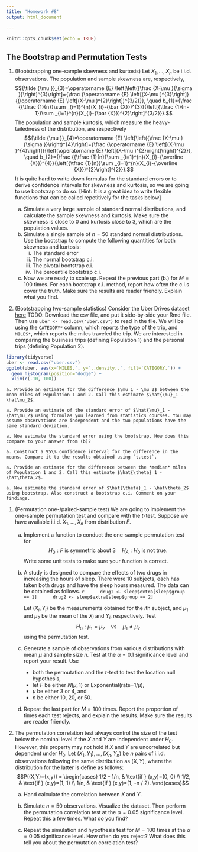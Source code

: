 ```yaml
---
title: 'Homework #8'
output: html_document

---
```


```r
knitr::opts_chunk$set(echo = TRUE)
```

<!-- ## A useful note -->
<!-- Remove any `View()` or `install.packages()` commands in your `Rmd` file. These commands will prevent the knitting of your file.  -->

## The Bootstrap and Permutation Tests

1. (Bootstrapping one-sample skewness and kurtosis)
Let $X_1,\dots,X_n$ be i.i.d. observations. The population and sample skewness are, respectively, 
$${\tilde {\mu }}_{3}=\operatorname {E} \left[\left({\frac {X-\mu }{\sigma }}\right)^{3}\right]={\frac {\operatorname {E} \left[(X-\mu )^{3}\right]}{(\operatorname {E} \left[(X-\mu )^{2}\right])^{3/2}}}, \quad 
b_{1}={\frac {{\tfrac {1}{n}}\sum _{i=1}^{n}(X_{i}-{\bar {X}})^{3}}{\left[{\tfrac {1}{n-1}}\sum _{i=1}^{n}(X_{i}-{\bar {X}})^{2}\right]^{3/2}}}.$$
The population and sample kurtosis, which measure the heavy-tailedness of the distribution, are respectively
$${\tilde {\mu }}_{4}=\operatorname {E} \left[\left({\frac {X-\mu }{\sigma }}\right)^{4}\right]={\frac {\operatorname {E} \left[(X-\mu )^{4}\right]}{\left(\operatorname {E} \left[(X-\mu )^{2}\right]\right)^{2}}}, \quad
b_{2}={\frac {{\tfrac {1}{n}}\sum _{i=1}^{n}(X_{i}-{\overline {X}})^{4}}{\left[{\tfrac {1}{n}}\sum _{i=1}^{n}(X_{i}-{\overline {X}})^{2}\right]^{2}}}.$$
It is quite hard to write down formulas for the standard errors or to derive confidence intervals for skewness and kurtosis, so we are going to use bootstrap to do so.
[Hint: It is a great idea to write flexible functions that can be called repetitively for the tasks below]

    a. Simulate a very large sample of standard normal distributions, and calculate the sample skewness and kurtosis. Make sure the skewness is close to 0 and kurtosis close to 3, which are the population values.
    a. Simulate a single sample of $n=50$ standard normal distributions. Use the bootstrap to compute the following quantities for both skewness and kurtosis:
        i. The standard error 
        i. The normal bootstrap c.i.
        i. The pivotal bootstrap c.i.
        i. The percentile bootstrap c.i.
    a. Now we are ready to scale up. Repeat the previous part (b.) for $M=100$ times. For each bootstrap c.i. method, report how often the c.i.s cover the truth. 
    Make sure the results are reader friendly. 
    Explain what you find. 

1. (Bootstrapping two-sample statistics)
Consider the Uber Drives dataset [here]() TODO. 
Download the csv file, and put it side-by-side your Rmd file. 
Then use `uber <- read.csv("uber.csv")` to read in the file.
We will be using the `CATEGORY*` column, which reports the type of the trip, and `MILES*`, which reports the miles traveled the trip. 
We are interested in comparing the business trips (defining Population 1) and the personal trips (defining Population 2).
```r
library(tidyverse)
uber <- read.csv("uber.csv")
ggplot(uber, aes(x=`MILES.`, y=`..density..`, fill=`CATEGORY.`)) + 
  geom_histogram(position="dodge") +
  xlim(c(-10, 100))
```

    a. Provide an estimate for the difference $\mu_1 - \mu_2$ between the mean miles of Population 1 and 2. Call this estimate $\hat{\mu}_1 - \hat\mu_2$.

    a. Provide an estimate of the standard error of $\hat{\mu}_1 - \hat\mu_2$ using formulas you learned from statistics courses. You may assume observations are independent and the two populations have the same standard deviation.

    a. Now estimate the standard error using the bootstrap. How does this compare to your answer from (b)?

    a. Construct a 95\% confidence interval for the difference in the means. Compare it to the results obtained using `t.test`. 

    a. Provide an estimate for the difference between the *median* miles of Population 1 and 2. Call this estimate $\hat{\theta}_1 - \hat\theta_2$.

    a. Now estimate the standard error of $\hat{\theta}_1 - \hat\theta_2$ using bootstrap. Also construct a bootstrap c.i. Comment on your findings.

1. (Permutation one-/paired-sample test) We are going to implement the one-sample permutation test and compare with the $t$-test. Suppose we have available i.i.d. $X_1,\dots,X_n$ from distribution $F$.

    a. Implement a function to conduct the one-sample permutation test for 
    $$H_0: F \text{ is symmetric about } 3 \quad H_A: H_0 \text{ is not true}.$$
    Write some unit tests to make sure your function is correct.
    
    a. A study is designed to compare the effects of two drugs in increasing the hours of sleep. There were 10 subjects, each has taken both drugs and have the sleep hours measured. The data can be obtained as follows.
        ```r
        drug1 <- sleep$extra[sleep$group == 1]
        drug2 <- sleep$extra[sleep$group == 2]
        ```
  
        Let $(X_i, Y_i)$ be the measurements obtained for the $i$th subject, and $\mu_1$ and $\mu_2$ be the mean of the $X_i$ and $Y_i$, respectively. 
        Test 
        $$H_0: \mu_1=\mu_2 \quad\text{vs}\quad \mu_1\ne\mu_2$$
        using the permutation test.
      
    a. Generate a sample of observations from various distributions with mean $\mu$ and sample size $n$. Test at the $\alpha=0.1$ significance level and report your result. Use
        
        - both the permutation and the $t$-test to test the location null hypothesis,
        - let $F$ be either $N(\mu, 1)$ or $\text{Exponential(rate=1/μ)}$,
        - $\mu$ be either $3$ or $4$, and
        - $n$ be either 10, 20, or 50.
        
    a. Repeat the last part for $M=100$ times. Report the proportion of times each test rejects, and explain the results. Make sure the results are reader friendly.

1. The permutation correlation test always control the size of the test below the nominal level if the $X$ and $Y$ are independent under $H_0$. 
However, this property may not hold if $X$ and $Y$ are uncorrelated but dependent under $H_0$. 
Let $(X_1,Y_1),\dots,(X_n,Y_n)$ be $n$ pairs of i.i.d. observations following the same distribution as $(X,Y)$, where the distribution for the latter is define as follows:
$$P((X,Y)=(x,y)) = \begin{cases}
1/2 - 1/n,  & \text{if } (x,y)=(0, 0) \\
1/2,        & \text{if } (x,y)=(1, 1) \\
1/n,        & \text{if } (x,y)=(1, -n / 2).
\end{cases}$$

    a. Hand calculate the correlation between $X$ and $Y$.
    
    a. Simulate $n=50$ observations. Visualize the dataset. Then perform the permutation correlation test at the $\alpha=0.05$ significance level. Repeat this a few times. What do you find?
    
    a. Repeat the simulation and hypothesis test for $M=100$ times at the $\alpha=0.05$ significance level. 
    How often do you reject? 
    What does this tell you about the permutation correlation test?

<!-- ```{r} -->
<!-- permTest <- function(x, y, stat,  -->
<!--                      alternative = c("two.sided", "less", "greater"),  -->
<!--                      nPerm=2000L) { -->

<!--   alternative <- match.arg(alternative) -->

<!--   if (missing(stat)) { -->
<!--     stat <- function(x, y) { -->
<!--       (mean(x) - mean(y)) / sd(c(x, y)) -->
<!--     } -->
<!--   } -->

<!--   T0 <- stat(x, y) -->

<!--   n1 <- length(x) -->
<!--   n2 <- length(y) -->
<!--   xy <- c(x, y) -->

<!--   TPerm <- map_dbl(seq_len(nPerm), function(i) { -->
<!--     ind1 <- sample(n1 + n2, n1, replace = FALSE) -->
<!--     xPerm <- xy[ind1] -->
<!--     yPerm <- xy[-ind1] -->
<!--     stat(xPerm, yPerm) -->
<!--   }) -->

<!--   if (alternative == "two.sided") { -->
<!--     p <- mean(abs(TPerm) >= abs(T0)) -->
<!--   } else if (alternative == "less") { -->
<!--     p <- mean(TPerm <= T0) -->
<!--   } else if (alternative == "greater") { -->
<!--     p <- mean(TPerm >= T0) -->
<!--   } -->

<!--   p -->
<!-- } -->
<!-- ``` -->

<!-- ```{r} -->
<!-- library(purrr) -->
<!-- set.seed(1) -->
<!-- # An example where X and Y are uncorrelated but not independent. The permutation p-value is very off -->
<!-- B <- 100 -->
<!-- nPerm <- 1000 -->

<!-- n <- 50 -->
<!-- x <- c(0, 1, 1) -->
<!-- y <- c(0, 1, -n / 2) -->
<!-- w <- c(1/2 - 1/n, 1/2, 1/n) -->

<!-- sum(w) -->
<!-- plot(x, y) -->

<!-- ind <- sample(seq_along(x), n, prob=w, replace=TRUE) -->
<!-- X <- x[ind] -->
<!-- Y <- y[ind] -->
<!-- plot(X, Y) -->

<!-- cov.wt(cbind(x, y), w)$cov -->
<!-- mult <- 1000 -->

<!-- pv <- map_dbl(seq_len(B), function(i) { -->
<!--   ind <- sample(seq_along(x), n, prob=w, replace=TRUE) -->
<!--   X <- x[ind] -->
<!--   Y <- y[ind] -->
<!--   permTest(X, Y, cor, nPerm=nPerm) -->
<!-- }) -->
<!-- hist(pv) -->
<!-- mean(pv <= 0.05) -->
<!-- ``` -->



<!-- ```{r} -->

<!-- library(purrr) -->
<!-- nEach <- 4 -->
<!-- res <- map(seq_len(10000), function(i) { -->
<!--   x <- rnorm(nEach) -->
<!--   y <- rnorm(nEach) -->
<!--   a <- t.test(x, y) -->
<!--   # pPerm <- permTest(x, y) -->
<!--   pPerm <- permTest(x, y, function(x, y) mean(x) - mean(y)) -->

<!--   c(t=a$p.value, perm=pPerm) -->
<!-- }) -->
<!-- a <- do.call(rbind, res) -->
<!-- # hist(a[, 1]) -->
<!-- # hist(a[, 2]) -->
<!-- mean(a[, 1] <= 0.05) -->
<!-- mean(a[, 2] <= 0.05) -->
<!-- ks.test(a[, 1], "punif", 0, 1) -->
<!-- ks.test(a[, 2], "punif", 0, 1) -->

<!-- permTest(sleep$extra[sleep$group == 1], c(10, sleep$extra[sleep$group == 2])) -->
<!-- t.test(sleep$extra[sleep$group == 1], c(10, sleep$extra[sleep$group == 2])) -->

<!-- ``` -->


<!-- ```{r} -->
<!-- # Another uncorrelated case, but this time the distribution is more continuous -->
<!-- n <- 50 -->
<!-- A <- c(1, 1/2 - n/6) -->
<!-- w <- c(1 - 1/n, 1/n) -->
<!-- ind <- sample(1:2, 1e4, prob=w, replace=TRUE) -->
<!-- X <- ifelse(ind == 1, runif(1e4), A[1]) -->
<!-- Y <- ifelse(ind == 1, X, A[2]) -->
<!-- plot(X, Y) -->

<!-- cor.test(X, Y) -->

<!-- pv <- map_dbl(seq_len(B), function(i) { -->
<!--   ind <- sample(1:2, n, prob=w, replace=TRUE) -->
<!--   X <- ifelse(ind == 1, runif(n), A[1]) -->
<!--   Y <- ifelse(ind == 1, X, A[2]) -->
<!--   permTest(X, Y, cor, nPerm=nPerm) -->
<!-- }) -->
<!-- hist(pv) -->
<!-- ``` -->